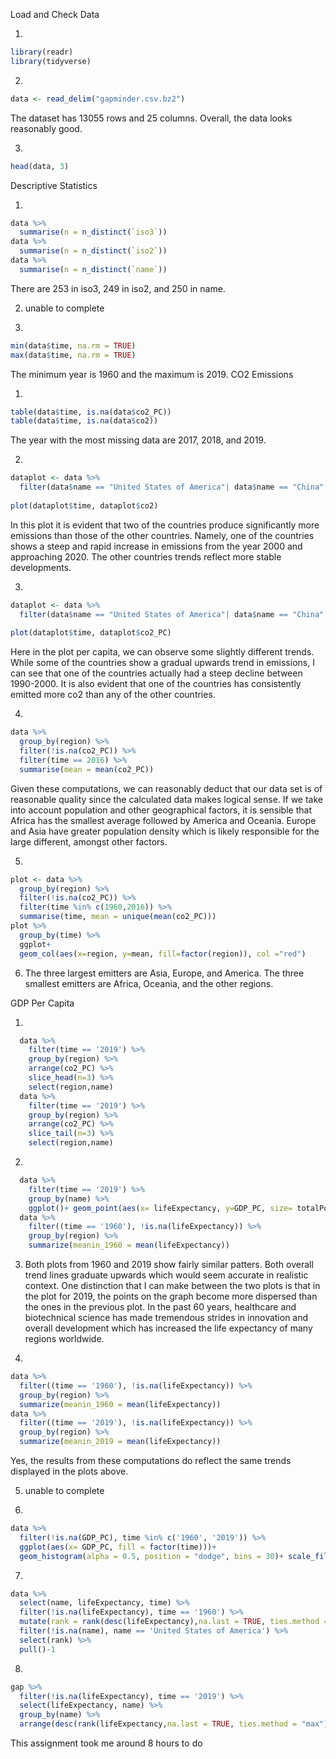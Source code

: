 Load and Check Data

1. 
```r
library(readr)
library(tidyverse)
```

2.
```r
data <- read_delim("gapminder.csv.bz2")
```
The dataset has 13055 rows and 25 columns. Overall, the data looks reasonably good.

3.
```r
head(data, 3)
```

Descriptive Statistics

1.
```r
data %>%
  summarise(n = n_distinct(`iso3`))
data %>%
  summarise(n = n_distinct(`iso2`))
data %>%
  summarise(n = n_distinct(`name`))
```
There are 253 in iso3, 249 in iso2, and 250 in name.

2.
unable to complete

3.
```r
min(data$time, na.rm = TRUE)
max(data$time, na.rm = TRUE)
```
The minimum year is 1960 and the maximum is 2019.
CO2 Emissions

1.
```r
table(data$time, is.na(data$co2_PC))
table(data$time, is.na(data$co2))
```
The year with the most missing data are 2017, 2018, and 2019.

2.
```r
dataplot <- data %>% 
  filter(data$name == "United States of America"| data$name == "China" | data$name == "India"|data$name == "Venezuela"| data$name == "Ukraine")
  
plot(dataplot$time, dataplot$co2)
```
In this plot it is evident that two of the countries produce significantly more emissions than those of the other countries. Namely, one of
the countries shows a steep and rapid increase in emissions from the year 2000 and approaching 2020. The other countries trends reflect 
more stable developments. 

3.
```r
dataplot <- data %>% 
  filter(data$name == "United States of America"| data$name == "China" | data$name == "India"|data$name == "Venezuela"| data$name == "Ukraine")
  
plot(dataplot$time, dataplot$co2_PC)
```
Here in the plot per capita, we can observe some slightly different trends. While some of the countries show a gradual upwards trend in emissions, I can see that one of the countries actually had a steep decline 
between 1990-2000. It is also evident that one of the countries has consistently emitted more co2 than any of the other countries. 

4.
```r
data %>% 
  group_by(region) %>% 
  filter(!is.na(co2_PC)) %>% 
  filter(time == 2016) %>% 
  summarise(mean = mean(co2_PC))
```
Given these computations, we can reasonably deduct that our data set is of reasonable quality since the calculated data makes logical sense. If we take into account population and other geographical factors, it is sensible that Africa has the smallest average followed by America and Oceania. Europe and Asia have greater population density which is likely responsible for the large different, amongst other factors.

5.
```r
plot <- data %>% 
  group_by(region) %>% 
  filter(!is.na(co2_PC)) %>% 
  filter(time %in% c(1960,2016)) %>% 
  summarise(time, mean = unique(mean(co2_PC)))
plot %>% 
  group_by(time) %>% 
  ggplot+
  geom_col(aes(x=region, y=mean, fill=factor(region)), col ="red")
```

6.
The three largest emitters are Asia, Europe, and America. The three smallest emitters are Africa, Oceania, and the other regions.

GDP Per Capita

1.
```r
  data %>% 
    filter(time == '2019') %>% 
    group_by(region) %>% 
    arrange(co2_PC) %>% 
    slice_head(n=3) %>% 
    select(region,name)
  data %>% 
    filter(time == '2019') %>% 
    group_by(region) %>% 
    arrange(co2_PC) %>% 
    slice_tail(n=3) %>% 
    select(region,name)
```

2.
```r
  data %>% 
    filter(time == '2019') %>% 
    group_by(name) %>% 
    ggplot()+ geom_point(aes(x= lifeExpectancy, y=GDP_PC, size= totalPopulation, col = c("orange")), main = "average life expectency in vs GDP        Per Capita 2019")
  data %>% 
    filter((time == '1960'), !is.na(lifeExpectancy)) %>% 
    group_by(region) %>% 
    summarize(meanin_1960 = mean(lifeExpectancy))
```
3.
Both plots from 1960 and 2019 show fairly similar patters. Both overall trend lines graduate upwards which would seem accurate in realistic context. One distinction that I can make between the two plots is that in the plot for 2019, the points on the graph become more dispersed than the ones in the previous plot. In the past 60 years, healthcare and biotechnical science has made tremendous strides in innovation and overall development which has increased the life expectancy of many regions worldwide.

4.
```r
data %>% 
  filter((time == '1960'), !is.na(lifeExpectancy)) %>% 
  group_by(region) %>% 
  summarize(meanin_1960 = mean(lifeExpectancy))
data %>% 
  filter((time == '2019'), !is.na(lifeExpectancy)) %>% 
  group_by(region) %>% 
  summarize(meanin_2019 = mean(lifeExpectancy))
```
Yes, the results from these computations do reflect the same trends displayed in the plots above. 

5.
unable to complete

6.
```r
data %>% 
  filter(!is.na(GDP_PC), time %in% c('1960', '2019')) %>% 
  ggplot(aes(x= GDP_PC, fill = factor(time)))+
  geom_histogram(alpha = 0.5, position = "dodge", bins = 30)+ scale_fill_manual(values = c("yellow", "green"), labels =       c('1960','2019'))+labs(title = "GDP PC of 1960 vs 2019")+theme_minimal()
```

7.
```r
data %>% 
  select(name, lifeExpectancy, time) %>% 
  filter(!is.na(lifeExpectancy), time == '1960') %>%
  mutate(rank = rank(desc(lifeExpectancy),na.last = TRUE, ties.method = "max")) %>% 
  filter(!is.na(name), name == 'United States of America') %>% 
  select(rank) %>% 
  pull()-1
```

8.
```r
gap %>% 
  filter(!is.na(lifeExpectancy), time == '2019') %>% 
  select(lifeExpectancy, name) %>% 
  group_by(name) %>% 
  arrange(desc(rank(lifeExpectancy,na.last = TRUE, ties.method = "max")))
```

This assignment took me around 8 hours to do
